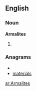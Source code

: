 ==English==

===Noun===
'''Armalites'''

# {{plural of|[[Armalite]]}}

===Anagrams===
* {{alphagram|aaeilmrst}}
* [[materials#English|materials]]

[[ar:Armalites]]